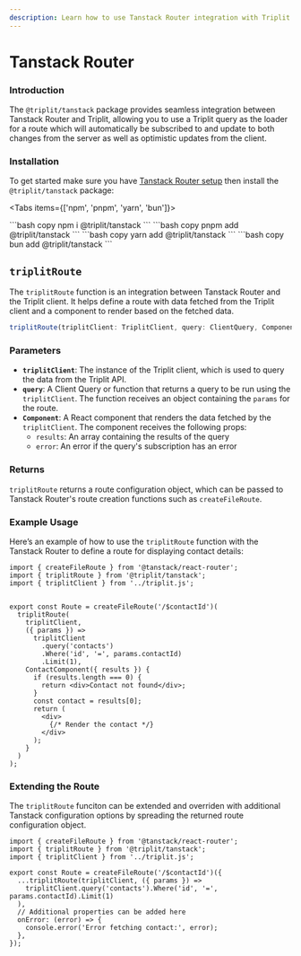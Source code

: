 ```yaml
---
description: Learn how to use Tanstack Router integration with Triplit.
---
```



# Tanstack Router

### Introduction

The `@triplit/tanstack` package provides seamless integration between Tanstack Router and Triplit, allowing you to use a Triplit query as the loader for a route which will automatically be subscribed to and update to both changes from the server as well as optimistic updates from the client.

### Installation

To get started make sure you have [Tanstack Router setup](https://tanstack.com/router/latest/docs/framework/react/quick-start) then install the `@triplit/tanstack` package:

<Tabs items={['npm', 'pnpm', 'yarn', 'bun']}>

  <Tab>
    ```bash copy
    npm i @triplit/tanstack
    ```
  </Tab>
    <Tab>
    ```bash copy
    pnpm add @triplit/tanstack
    ```
  </Tab>
  <Tab>
    ```bash copy
    yarn add @triplit/tanstack
    ```
  </Tab>
  <Tab>
    ```bash copy
    bun add @triplit/tanstack
    ```
  </Tab>
</Tabs>

## `triplitRoute`

The `triplitRoute` function is an integration between Tanstack Router and the Triplit client. It helps define a route with data fetched from the Triplit client and a component to render based on the fetched data.

```ts
triplitRoute(triplitClient: TriplitClient, query: ClientQuery, Component: ReactComponent): RouteConfig;
```

### Parameters

- **`triplitClient`**: The instance of the Triplit client, which is used to query the data from the Triplit API.
- **`query`**: A Client Query or function that returns a query to be run using the `triplitClient`. The function receives an object containing the `params` for the route.
- **`Component`**: A React component that renders the data fetched by the `triplitClient`. The component receives the following props:
  - `results`: An array containing the results of the query
  - `error`: An error if the query's subscription has an error

### Returns

`triplitRoute` returns a route configuration object, which can be passed to Tanstack Router's route creation functions such as `createFileRoute`.

### Example Usage

Here’s an example of how to use the `triplitRoute` function with the Tanstack Router to define a route for displaying contact details:

```tsx filename="src/routes/$contactId.tsx"
import { createFileRoute } from '@tanstack/react-router';
import { triplitRoute } from '@triplit/tanstack';
import { triplitClient } from '../triplit.js';


export const Route = createFileRoute('/$contactId')(
  triplitRoute(
    triplitClient,
    ({ params }) =>
      triplitClient
        .query('contacts')
        .Where('id', '=', params.contactId)
        .Limit(1),
    ContactComponent({ results }) {
      if (results.length === 0) {
        return <div>Contact not found</div>;
      }
      const contact = results[0];
      return (
        <div>
          {/* Render the contact */}
        </div>
      );
    }
  )
);
```

### Extending the Route

The `triplitRoute` funciton can be extended and overriden with additional Tanstack configuration options by spreading the returned route configuration object.

```tsx filename="src/routes/$contactId.tsx"
import { createFileRoute } from '@tanstack/react-router';
import { triplitRoute } from '@triplit/tanstack';
import { triplitClient } from '../triplit.js';

export const Route = createFileRoute('/$contactId')({
  ...triplitRoute(triplitClient, ({ params }) =>
    triplitClient.query('contacts').Where('id', '=', params.contactId).Limit(1)
  ),
  // Additional properties can be added here
  onError: (error) => {
    console.error('Error fetching contact:', error);
  },
});
```
